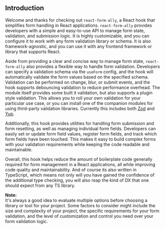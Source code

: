 ## Introduction

Welcome and thanks for checking out `react-form-ally`, a React hook that simplifies form handling in React applications.
`react-form-ally` provides developers with a simple and easy-to-use API to manage form state, validation, and
submission logic. It is highly customizable, and you can configure it to work with any form validation library or
schema. It is also framework-agnostic, and you can use it with any frontend framework or library that supports React.

Aside from providing a clear and concise way to manage form state, `react-form-ally` also provides a flexible way
to handle form validation. Developers can specify a validation schema via the `useForm` config, and the hook will
automatically validate the form values based on the specified schema. Validation can be performed on change, blur,
or submit events, and the hook supports debouncing validation to reduce performance overhead. The module itself
provides some built it validation, but also supports a plugin style validation. This allows you to roll your own
validation for your particular use case, or you can install one of the companion modules for using third-party validation
libraries. Currently this includes both [Zod](https://zod.dev) and [Yup](https://github.com/jquense/yup).

Additionally, this hook provides utilities for handling form submission and form resetting, as well as managing individual
form fields. Developers can easily set or update form field values, register form fields, and track which form fields
have been touched. This makes it easy to build complex forms with your validation requirements while keeping the code
readable and maintainable.

Overall, this hook helps reduce the amount of boilerplate code generally required for form management in a React
applications, all while improving code quality and maintainability. And of course its also written in TypeScript,
which means not only will you have gained the confidence of the additional type checking, you will also reap the
kind of DX that one should expect from any TS library.

**Note:**<br/>
It's always a good idea to evaluate multiple options before choosing a library or tool for your project.
Some factors to consider might include the size and complexity of your project, the specific requirements for your
form validation, and the level of customization and control you need over your form validation logic.
